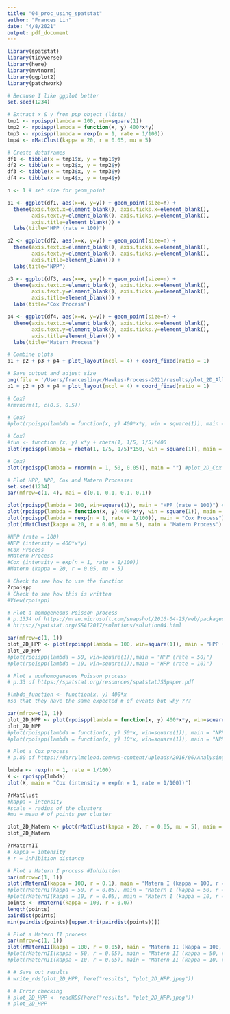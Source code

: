 ```yaml
---
title: "04_proc_using_spatstat"
author: "Frances Lin"
date: "4/8/2021"
output: pdf_document
---
```


```r
library(spatstat)
library(tidyverse)
library(here)
library(mvtnorm)
library(ggplot2)
library(patchwork)
```

```r
# Because I like ggplot better
set.seed(1234) 

# Extract x & y from ppp object (lists)
tmp1 <- rpoispp(lambda = 100, win=square(1))
tmp2 <- rpoispp(lambda = function(x, y) 400*x*y)
tmp3 <- rpoispp(lambda = rexp(n = 1, rate = 1/100))
tmp4 <- rMatClust(kappa = 20, r = 0.05, mu = 5)

# Create dataframes
df1 <- tibble(x = tmp1$x, y = tmp1$y)
df2 <- tibble(x = tmp2$x, y = tmp2$y)
df3 <- tibble(x = tmp3$x, y = tmp3$y)
df4 <- tibble(x = tmp4$x, y = tmp4$y)

n <- 1 # set size for geom_point

p1 <- ggplot(df1, aes(x=x, y=y)) + geom_point(size=n) +
  theme(axis.text.x=element_blank(), axis.ticks.x=element_blank(), 
        axis.text.y=element_blank(), axis.ticks.y=element_blank(),
        axis.title=element_blank()) +
  labs(title="HPP (rate = 100)")

p2 <- ggplot(df2, aes(x=x, y=y)) + geom_point(size=n) +
  theme(axis.text.x=element_blank(), axis.ticks.x=element_blank(), 
        axis.text.y=element_blank(), axis.ticks.y=element_blank(),
        axis.title=element_blank()) +
  labs(title="NPP")

p3 <- ggplot(df3, aes(x=x, y=y)) + geom_point(size=n) +
  theme(axis.text.x=element_blank(), axis.ticks.x=element_blank(), 
        axis.text.y=element_blank(), axis.ticks.y=element_blank(),
        axis.title=element_blank()) +
  labs(title="Cox Process")

p4 <- ggplot(df4, aes(x=x, y=y)) + geom_point(size=n) +
  theme(axis.text.x=element_blank(), axis.ticks.x=element_blank(), 
        axis.text.y=element_blank(), axis.ticks.y=element_blank(),
        axis.title=element_blank()) +
  labs(title="Matern Process")

# Combine plots
p1 + p2 + p3 + p4 + plot_layout(ncol = 4) + coord_fixed(ratio = 1)
```

```r
# Save output and adjust size
png(file = '/Users/franceslinyc/Hawkes-Process-2021/results/plot_2D_All.png', width = 450*2, height = 450*0.8)
p1 + p2 + p3 + p4 + plot_layout(ncol = 4) + coord_fixed(ratio = 1)
```




```r
# Cox?
#rmvnorm(1, c(0.5, 0.5))
```

```r
# Cox?
#plot(rpoispp(lambda = function(x, y) 400*x*y, win = square(1)), main = "") #plot_2D_NPP
```

```r
# Cox?
#fun <- function (x, y) x*y + rbeta(1, 1/5, 1/5)*400
plot(rpoispp(lambda = rbeta(1, 1/5, 1/5)*150, win = square(1)), main = "")
```

```r
# Cox?
plot(rpoispp(lambda = rnorm(n = 1, 50, 0.05)), main = "") #plot_2D_Cox
```

```r
# Plot HPP, NPP, Cox and Matern Processes 
set.seed(1234) 
par(mfrow=c(1, 4), mai = c(0.1, 0.1, 0.1, 0.1))

plot(rpoispp(lambda = 100, win=square(1)), main = "HPP (rate = 100)") #plot_2D_HPP
plot(rpoispp(lambda = function(x, y) 400*x*y, win = square(1)), main = "NPP (intensity = 400*x*y)") #plot_2D_NPP
plot(rpoispp(lambda = rexp(n = 1, rate = 1/100)), main = "Cox Process") #plot_2D_Cox
plot(rMatClust(kappa = 20, r = 0.05, mu = 5), main = "Matern Process") #plot_2D_Matern

#HPP (rate = 100)
#NPP (intensity = 400*x*y)
#Cox Process
#Matern Process
#Cox (intensity = exp(n = 1, rate = 1/100))
#Matern (kappa = 20, r = 0.05, mu = 5)
```

```r
# Check to see how to use the function 
?rpoispp
# Check to see how this is written
#View(rpoispp)
```

```r
# Plot a homogeneous Poisson process
# p.1334 of https://mran.microsoft.com/snapshot/2016-04-25/web/packages/spatstat/spatstat.pdf
# https://spatstat.org/SSAI2017/solutions/solution04.html

par(mfrow=c(1, 1))
plot_2D_HPP <- plot(rpoispp(lambda = 100, win=square(1)), main = "HPP (rate = 100)")
plot_2D_HPP
#plot(rpoispp(lambda = 50, win=square(1)),main = "HPP (rate = 50)")
#plot(rpoispp(lambda = 10, win=square(1)),main = "HPP (rate = 10)")
```

```r
# Plot a nonhomogeneous Poisson process
# p.33 of https://spatstat.org/resources/spatstatJSSpaper.pdf

#lmbda_function <- function(x, y) 400*x 
#so that they have the same expected # of events but why ???

par(mfrow=c(1, 1))
plot_2D_NPP <- plot(rpoispp(lambda = function(x, y) 400*x*y, win=square(1)), main = "NPP (intensity = 400*x*y)")
plot_2D_NPP
#plot(rpoispp(lambda = function(x, y) 50*x, win=square(1)), main = "NPP (intensity = 50*x)")
#plot(rpoispp(lambda = function(x, y) 10*x, win=square(1)), main = "NPP (intensity = 10*x)")
```

```r
# Plot a Cox process
# p.80 of https://darrylmcleod.com/wp-content/uploads/2016/06/Analysing-spatial-point-patterns-in-R.pdf

lmbda <- rexp(n = 1, rate = 1/100)
X <- rpoispp(lmbda)
plot(X, main = "Cox (intensity = exp(n = 1, rate = 1/100))")
```

```r
?rMatClust
#kappa = intensity
#scale = radius of the clusters
#mu = mean # of points per cluster
```

```r
plot_2D_Matern <- plot(rMatClust(kappa = 20, r = 0.05, mu = 5), main = "Matern (kappa = 20, r = 0.05, mu = 5)")
plot_2D_Matern
```

```r
?rMaternII
# kappa = intensity
# r = inhibition distance
```

```r
# Plot a Matern I process #Inhibition 
par(mfrow=c(1, 1))
plot(rMaternI(kappa = 100, r = 0.1), main = "Matern I (kappa = 100, r = 0.05)")
#plot(rMaternI(kappa = 50, r = 0.05), main = "Matern I (kappa = 50, r = 0.05)")
#plot(rMaternI(kappa = 10, r = 0.05), main = "Matern I (kappa = 10, r = 0.05)")
points <- rMaternI(kappa = 100, r = 0.07)
length(points)
pairdist(points)
min(pairdist(points)[upper.tri(pairdist(points))])
```

```r
# Plot a Matern II process
par(mfrow=c(1, 1))
plot(rMaternII(kappa = 100, r = 0.05), main = "Matern II (kappa = 100, r = 0.05)")
#plot(rMaternII(kappa = 50, r = 0.05), main = "Matern II (kappa = 50, r = 0.05)")
#plot(rMaternII(kappa = 10, r = 0.05), main = "Matern II (kappa = 10, r = 0.05)")
```

```r
# # Save out results
# write_rds(plot_2D_HPP, here("results", "plot_2D_HPP.jpeg"))
```

```r
# # Error checking
# plot_2D_HPP <- readRDS(here("results", "plot_2D_HPP.jpeg"))
# plot_2D_HPP
```




